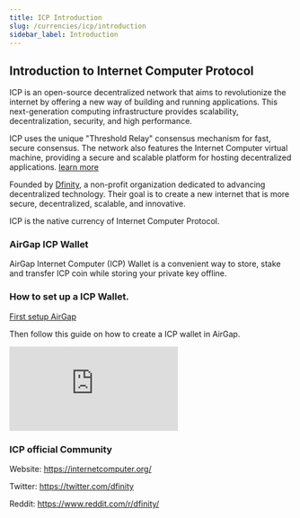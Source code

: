 ```yaml
---
title: ICP Introduction
slug: /currencies/icp/introduction
sidebar_label: Introduction
---
```


## Introduction to Internet Computer Protocol

ICP is an open-source decentralized network that aims to revolutionize the internet by offering a new way of building and running applications. This next-generation computing infrastructure provides scalability, decentralization, security, and high performance.

ICP uses the unique "Threshold Relay" consensus mechanism for fast, secure consensus. The network also features the Internet Computer virtual machine, providing a secure and scalable platform for hosting decentralized applications. [learn more](https://internetcomputer.org/)

Founded by [Dfinity](https://dfinity.org/), a non-profit organization dedicated to advancing decentralized technology. Their goal is to create a new internet that is more secure, decentralized, scalable, and innovative.

ICP is the native currency of Internet Computer Protocol.

### AirGap ICP Wallet

AirGap Internet Computer (ICP) Wallet is a convenient way to store, stake and transfer ICP coin while storing your private key offline.

### How to set up a ICP Wallet.

[First setup AirGap](/guides/step-by-step-guide)

Then follow this guide on how to create a ICP wallet in AirGap.

<div class="yt-container">
  <iframe
    class="yt-video"
    src="https://www.youtube.com/embed/5vxjQq3sfG4"
    frameborder="0"
    allowfullscreen></iframe>
</div>

### ICP official Community

Website: https://internetcomputer.org/

Twitter: https://twitter.com/dfinity

Reddit: https://www.reddit.com/r/dfinity/
